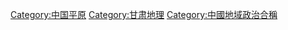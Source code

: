 {{Catnav|頁面分類|地理|地形|平原|中国平原}}
{{Catnav|頁面分類|地理|各國地理|中国地理|中国平原}}
{{Catnav|頁面分類|各種主題的頁面分類|依中国各省来作的分类|中国各省地理|甘肃地理}}

{{catmore}}
[[Category:中国平原|Category:中国平原]]
[[Category:甘肃地理|Category:甘肃地理]]
[[Category:中國地域政治合稱|Category:中國地域政治合稱]]